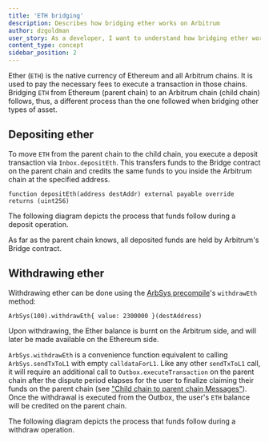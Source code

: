 ```yaml
---
title: 'ETH bridging'
description: Describes how bridging ether works on Arbitrum
author: dzgoldman
user_story: As a developer, I want to understand how bridging ether works on Arbitrum
content_type: concept
sidebar_position: 2
---
```



Ether (`ETH`) is the native currency of Ethereum and all Arbitrum chains. It is used to pay the necessary fees to execute a transaction in those chains. Bridging `ETH` from Ethereum (parent chain) to an Arbitrum chain (child chain) follows, thus, a different process than the one followed when bridging other types of asset.

## Depositing ether

To move `ETH` from the parent chain to the child chain, you execute a deposit transaction via `Inbox.depositEth`. This transfers funds to the Bridge contract on the parent chain and credits the same funds to you inside the Arbitrum chain at the specified address.

```sol
function depositEth(address destAddr) external payable override returns (uint256)
```

The following diagram depicts the process that funds follow during a deposit operation.

<ImageZoom src="/img/dapps-depositing-ether.svg" alt="Depositing Ether" className="img-600px" />

As far as the parent chain knows, all deposited funds are held by Arbitrum's Bridge contract.

## Withdrawing ether

Withdrawing ether can be done using the [ArbSys precompile](/build-decentralized-apps/precompiles/02-reference.mdx#arbsys)'s `withdrawEth` method:

```sol
ArbSys(100).withdrawEth{ value: 2300000 }(destAddress)
```

Upon withdrawing, the Ether balance is burnt on the Arbitrum side, and will later be made available on the Ethereum side.

`ArbSys.withdrawEth` is a convenience function equivalent to calling `ArbSys.sendTxToL1` with empty `calldataForL1`. Like any other `sendTxToL1` call, it will require an additional call to `Outbox.executeTransaction` on the parent chain after the dispute period elapses for the user to finalize claiming their funds on the parent chain (see ["Child chain to parent chain Messages"](/how-arbitrum-works/11-l2-to-l1-messaging.mdx)). Once the withdrawal is executed from the Outbox, the user's `ETH` balance will be credited on the parent chain.

The following diagram depicts the process that funds follow during a withdraw operation.

<ImageZoom src="/img/dapps-withdrawing-ether.svg" alt="Withdrawing Ether" className="img-600px" />
